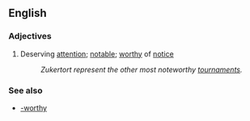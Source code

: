 ==English==
===Adjectives===
#Deserving [[attention]]; [[notable]]; [[worthy]] of [[notice]]
#: ''Zukertort represent the other most noteworthy [[tournament]]s.''

===See also===
*[[-worthy]]